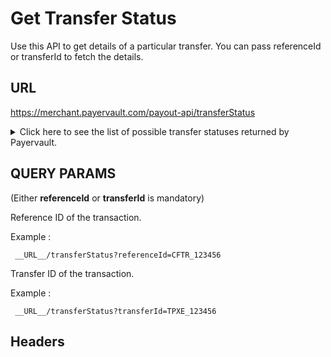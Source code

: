 # Get Transfer Status

Use this API to get details of a particular transfer. You can pass referenceId or transferId to fetch the details.

## URL

<GETBadge/>   https://merchant.payervault.com/payout-api/transferStatus

 <details>
    <summary> Click here to see the list of possible transfer statuses returned by Payervault.</summary>
    <table>
        <thead className="whitespace-nowrap">
            <tr>
                <th>Transfer Status</th>
                <th>Description</th>
            </tr>
        </thead>
        <tbody>
            <tr>
                <td>SUCCESS</td>
                <td>Transfer completed successfully. Acknowledged flag in the response tells whether the beneficiary bank has provided acknowledgement of the transfer request.</td>
            </tr>
            <tr>
                <td>ERROR</td>
                <td>There was an error while requesting the transfer. See sub status code received for more details on why the error occurred. Example: Wrong IFSC.</td>
            </tr>
            <tr>
                <td>FAILED</td>
                <td>The transfer has failed.</td>
            </tr>
            <tr>
                <td>PENDING</td>
                <td>The request is getting processed. Query transfer status (/getTransferStatus) after some time to see whether the request was successful/failed.</td>
            </tr>
            <tr>
                <td>REVERSED</td>
                <td>Transfer rejected by the beneficiary bank. The payout balance gets credited back with the amount charged. Note: You don't receive this when you are attempting a transfer but might see this when querying for transfer status (after a couple of hours). Configure the webhook endpoint to be notified in such cases.</td>
            </tr>
        </tbody>
    </table>
</details>  

## QUERY PARAMS

(Either **referenceId** or **transferId** is mandatory)
<BodyParams feild="referenceId" type="string" isRequired={false}/>

Reference ID of the transaction. 

Example : 
```
 __URL__/transferStatus?referenceId=CFTR_123456 
```

<BodyParams feild="transferId" type="string" isRequired={false}/>

Transfer ID of the transaction.

Example : 
```
 __URL__/transferStatus?transferId=TPXE_123456 
```

## Headers

<IdAndSecTable/>